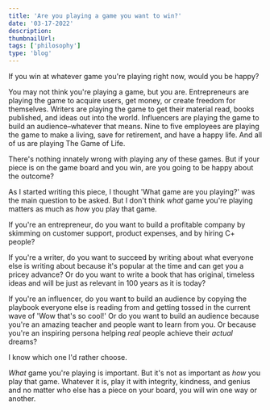 ```yaml
---
title: 'Are you playing a game you want to win?'
date: '03-17-2022'
description: 
thumbnailUrl: 
tags: ['philosophy']
type: 'blog'
---
```


If you win at whatever game you're playing right now, would you be happy?

You may not think you're playing a game, but you are. Entrepreneurs are playing the game to acquire users, get money, or create freedom for themselves. Writers are playing the game to get their material read, books published, and ideas out into the world. Influencers are playing the game to build an audience–whatever that means. Nine to five employees are playing the game to make a living, save for retirement, and have a happy life. And all of us are playing The Game of Life.

There's nothing innately wrong with playing any of these games. But if your piece is on the game board and you win, are you going to be happy about the outcome?

As I started writing this piece, I thought 'What game are you playing?' was the main question to be asked. But I don't think *what* game you're playing matters as much as *how* you play that game.

If you're an entrepreneur, do you want to build a profitable company by skimming on customer support, product expenses, and by hiring C+ people?

If you're a writer, do you want to succeed by writing about what everyone else is writing about because it's popular at the time and can get you a pricey advance? Or do you want to write a book that has original, timeless ideas and will be just as relevant in 100 years as it is today?

If you're an influencer, do you want to build an audience by copying the playbook everyone else is reading from and getting tossed in the current wave of 'Wow that's so cool!' Or do you want to build an audience because you're an amazing teacher and people want to learn from you. Or because you're an inspiring persona helping *real* people achieve their *actual* dreams?

I know which one I'd rather choose.

*What* game you're playing is important. But it's not as important as *how* you play that game. Whatever it is, play it with integrity, kindness, and genius and no matter who else has a piece on your board, you will win one way or another.